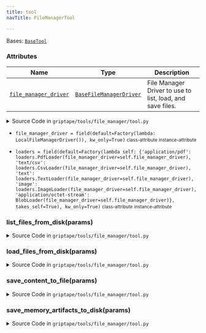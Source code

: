 ```yaml
---
title: tool
navTitle: FileManagerTool

---
```


<span id="griptape.tools.file_manager.tool.FileManagerTool"></span>

Bases:
 [`BaseTool`](..#griptape.tools.BaseTool "BaseTool (griptape.tools.BaseTool)")

### Attributes

| Name                                                                                                                                                                                                                                                                                                                                                                                   | Type                                                                                                                                                                                                                                        | Description                                                    |
| -------------------------------------------------------------------------------------------------------------------------------------------------------------------------------------------------------------------------------------------------------------------------------------------------------------------------------------------------------------------------------------- | ------------------------------------------------------------------------------------------------------------------------------------------------------------------------------------------------------------------------------------------- | -------------------------------------------------------------- |
| <a href="tool.mdx#griptape.tools.file_manager.tool.FileManagerTool.file_manager_driver" title="file_manager_driver = field(default=Factory(lambda: LocalFileManagerDriver()), kw_only=True)           class-attribute       instance-attribute    (griptape.tools.file_manager.tool.FileManagerTool.file_manager_driver)"><code class="language-python">file_manager_driver</code></a> | <a href="../../drivers/file_manager#griptape.drivers.file_manager.BaseFileManagerDriver" title="BaseFileManagerDriver (griptape.drivers.file_manager.BaseFileManagerDriver)"><code class="language-python">BaseFileManagerDriver</code></a> | File Manager Driver to use to list, load, and save files.<br/> |

<details><summary>Source Code in <code>griptape&#47;tools&#47;file_manager&#47;tool.py</code></summary>

```python
@define
class FileManagerTool(BaseTool):
    """FileManagerTool is a tool that can be used to list, load, and save files.

    Attributes:
        file_manager_driver: File Manager Driver to use to list, load, and save files.
    """

    file_manager_driver: BaseFileManagerDriver = field(default=Factory(lambda: LocalFileManagerDriver()), kw_only=True)

    loaders: dict[str, loaders.BaseLoader] = field(
        default=Factory(
            lambda self: {
                "application/pdf": loaders.PdfLoader(file_manager_driver=self.file_manager_driver),
                "text/csv": loaders.CsvLoader(file_manager_driver=self.file_manager_driver),
                "text": loaders.TextLoader(file_manager_driver=self.file_manager_driver),
                "image": loaders.ImageLoader(file_manager_driver=self.file_manager_driver),
                "application/octet-stream": BlobLoader(file_manager_driver=self.file_manager_driver),
            },
            takes_self=True,
        ),
        kw_only=True,
    )

    @activity(
        config={
            "description": "Can be used to list files on disk",
            "schema": Schema(
                {Literal("path", description="Relative path in the POSIX format. For example, 'foo/bar'"): str},
            ),
        },
    )
    def list_files_from_disk(self, params: dict) -> TextArtifact | ErrorArtifact:
        path = params["values"]["path"]
        return self.file_manager_driver.list_files(path)

    @activity(
        config={
            "description": "Can be used to load files from disk",
            "schema": Schema(
                {
                    Literal(
                        "paths",
                        description="Relative paths to files to be loaded in the POSIX format. For example, ['foo/bar/file.txt']",
                    ): Schema([str]),
                },
            ),
        },
    )
    def load_files_from_disk(self, params: dict) -> ListArtifact | ErrorArtifact:
        paths = params["values"]["paths"]
        artifacts = []

        for path in paths:
            # Fetch the file to try and determine the appropriate loader
            abs_path = os.path.join(self.file_manager_driver.workdir, path)
            mime_type = get_mime_type(abs_path)
            loader = next((loader for key, loader in self.loaders.items() if mime_type.startswith(key)))

            artifact = loader.load(path)
            if isinstance(artifact, ListArtifact):
                artifacts.extend(artifact.value)
            else:
                artifacts.append(artifact)
        return ListArtifact(artifacts)

    @activity(
        config={
            "description": "Can be used to save memory artifacts to disk",
            "schema": Schema(
                {
                    Literal(
                        "dir_name",
                        description="Relative destination path name on disk in the POSIX format. For example, 'foo/bar'",
                    ): str,
                    Literal("file_name", description="Destination file name. For example, 'baz.txt'"): str,
                    "memory_name": str,
                    "artifact_namespace": str,
                },
            ),
        },
    )
    def save_memory_artifacts_to_disk(self, params: dict) -> ErrorArtifact | InfoArtifact:
        dir_name = params["values"]["dir_name"]
        file_name = params["values"]["file_name"]
        memory_name = params["values"]["memory_name"]
        artifact_namespace = params["values"]["artifact_namespace"]

        memory = self.find_input_memory(params["values"]["memory_name"])
        if not memory:
            return ErrorArtifact(f"Failed to save memory artifacts to disk - memory named '{memory_name}' not found")

        list_artifact = memory.load_artifacts(artifact_namespace)

        if len(list_artifact) == 0:
            return ErrorArtifact(
                f"Failed to save memory artifacts to disk - memory named '{memory_name}' does not contain any artifacts",
            )

        for artifact in list_artifact.value:
            formatted_file_name = f"{artifact.name}-{file_name}" if len(list_artifact) > 1 else file_name
            try:
                value = artifact.value if isinstance(artifact.value, (str, bytes)) else artifact.to_text()
                self.file_manager_driver.save_file(os.path.join(dir_name, formatted_file_name), value)
            except FileNotFoundError:
                return ErrorArtifact("Path not found")
            except IsADirectoryError:
                return ErrorArtifact("Path is a directory")
            except NotADirectoryError:
                return ErrorArtifact("Not a directory")
            except Exception as e:
                return ErrorArtifact(f"Failed to load file: {e!s}")

        return InfoArtifact("Successfully saved memory artifacts to disk")

    @activity(
        config={
            "description": "Can be used to save content to a file",
            "schema": Schema(
                {
                    Literal(
                        "path",
                        description="Destination file path on disk in the POSIX format. For example, 'foo/bar/baz.txt'",
                    ): str,
                    "content": str,
                },
            ),
        },
    )
    def save_content_to_file(self, params: dict) -> ErrorArtifact | InfoArtifact:
        path = params["values"]["path"]
        content = params["values"]["content"]
        return self.file_manager_driver.save_file(path, content)
```

</details>

-   `file_manager_driver = field(default=Factory(lambda: LocalFileManagerDriver()), kw_only=True)` <small>class-attribute</small> <small>instance-attribute</small>  <span id="griptape.tools.file_manager.tool.FileManagerTool.file_manager_driver"></span> 

-   `loaders = field(default=Factory(lambda self: {'application/pdf': loaders.PdfLoader(file_manager_driver=self.file_manager_driver), 'text/csv': loaders.CsvLoader(file_manager_driver=self.file_manager_driver), 'text': loaders.TextLoader(file_manager_driver=self.file_manager_driver), 'image': loaders.ImageLoader(file_manager_driver=self.file_manager_driver), 'application/octet-stream': BlobLoader(file_manager_driver=self.file_manager_driver)}, takes_self=True), kw_only=True)` <small>class-attribute</small> <small>instance-attribute</small>  <span id="griptape.tools.file_manager.tool.FileManagerTool.loaders"></span> 

<span id="griptape.tools.file_manager.tool.FileManagerTool.list_files_from_disk"></span>

### list_files_from_disk(params)

<details><summary>Source Code in <code>griptape&#47;tools&#47;file_manager&#47;tool.py</code></summary>

```python
@activity(
    config={
        "description": "Can be used to list files on disk",
        "schema": Schema(
            {Literal("path", description="Relative path in the POSIX format. For example, 'foo/bar'"): str},
        ),
    },
)
def list_files_from_disk(self, params: dict) -> TextArtifact | ErrorArtifact:
    path = params["values"]["path"]
    return self.file_manager_driver.list_files(path)
```

</details>

<span id="griptape.tools.file_manager.tool.FileManagerTool.load_files_from_disk"></span>

### load_files_from_disk(params)

<details><summary>Source Code in <code>griptape&#47;tools&#47;file_manager&#47;tool.py</code></summary>

```python
@activity(
    config={
        "description": "Can be used to load files from disk",
        "schema": Schema(
            {
                Literal(
                    "paths",
                    description="Relative paths to files to be loaded in the POSIX format. For example, ['foo/bar/file.txt']",
                ): Schema([str]),
            },
        ),
    },
)
def load_files_from_disk(self, params: dict) -> ListArtifact | ErrorArtifact:
    paths = params["values"]["paths"]
    artifacts = []

    for path in paths:
        # Fetch the file to try and determine the appropriate loader
        abs_path = os.path.join(self.file_manager_driver.workdir, path)
        mime_type = get_mime_type(abs_path)
        loader = next((loader for key, loader in self.loaders.items() if mime_type.startswith(key)))

        artifact = loader.load(path)
        if isinstance(artifact, ListArtifact):
            artifacts.extend(artifact.value)
        else:
            artifacts.append(artifact)
    return ListArtifact(artifacts)
```

</details>

<span id="griptape.tools.file_manager.tool.FileManagerTool.save_content_to_file"></span>

### save_content_to_file(params)

<details><summary>Source Code in <code>griptape&#47;tools&#47;file_manager&#47;tool.py</code></summary>

```python
@activity(
    config={
        "description": "Can be used to save content to a file",
        "schema": Schema(
            {
                Literal(
                    "path",
                    description="Destination file path on disk in the POSIX format. For example, 'foo/bar/baz.txt'",
                ): str,
                "content": str,
            },
        ),
    },
)
def save_content_to_file(self, params: dict) -> ErrorArtifact | InfoArtifact:
    path = params["values"]["path"]
    content = params["values"]["content"]
    return self.file_manager_driver.save_file(path, content)
```

</details>

<span id="griptape.tools.file_manager.tool.FileManagerTool.save_memory_artifacts_to_disk"></span>

### save_memory_artifacts_to_disk(params)

<details><summary>Source Code in <code>griptape&#47;tools&#47;file_manager&#47;tool.py</code></summary>

```python
@activity(
    config={
        "description": "Can be used to save memory artifacts to disk",
        "schema": Schema(
            {
                Literal(
                    "dir_name",
                    description="Relative destination path name on disk in the POSIX format. For example, 'foo/bar'",
                ): str,
                Literal("file_name", description="Destination file name. For example, 'baz.txt'"): str,
                "memory_name": str,
                "artifact_namespace": str,
            },
        ),
    },
)
def save_memory_artifacts_to_disk(self, params: dict) -> ErrorArtifact | InfoArtifact:
    dir_name = params["values"]["dir_name"]
    file_name = params["values"]["file_name"]
    memory_name = params["values"]["memory_name"]
    artifact_namespace = params["values"]["artifact_namespace"]

    memory = self.find_input_memory(params["values"]["memory_name"])
    if not memory:
        return ErrorArtifact(f"Failed to save memory artifacts to disk - memory named '{memory_name}' not found")

    list_artifact = memory.load_artifacts(artifact_namespace)

    if len(list_artifact) == 0:
        return ErrorArtifact(
            f"Failed to save memory artifacts to disk - memory named '{memory_name}' does not contain any artifacts",
        )

    for artifact in list_artifact.value:
        formatted_file_name = f"{artifact.name}-{file_name}" if len(list_artifact) > 1 else file_name
        try:
            value = artifact.value if isinstance(artifact.value, (str, bytes)) else artifact.to_text()
            self.file_manager_driver.save_file(os.path.join(dir_name, formatted_file_name), value)
        except FileNotFoundError:
            return ErrorArtifact("Path not found")
        except IsADirectoryError:
            return ErrorArtifact("Path is a directory")
        except NotADirectoryError:
            return ErrorArtifact("Not a directory")
        except Exception as e:
            return ErrorArtifact(f"Failed to load file: {e!s}")

    return InfoArtifact("Successfully saved memory artifacts to disk")
```

</details>
